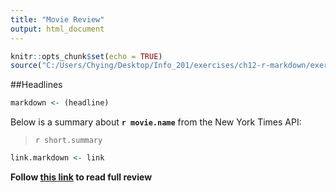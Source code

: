 ```yaml
---
title: "Movie Review"
output: html_document
---
```


```r
knitr::opts_chunk$set(echo = TRUE)
source("C:/Users/Chying/Desktop/Info_201/exercises/ch12-r-markdown/exercise-1/exercise.R")
```

##Headlines 
```r
markdown <- (headline)
```
Below is a summary about **`r movie.name`** from the New York Times API:

>`r short.summary`

```r
link.markdown <- link
```
**Follow [this link]('r link.markdown' "this link") to read full review**